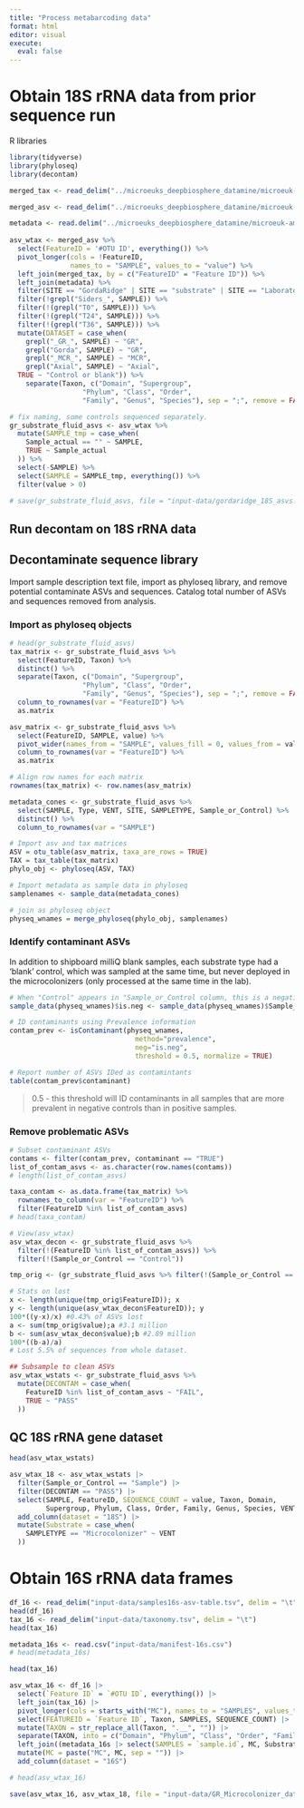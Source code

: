 ```yaml
---
title: "Process metabarcoding data"
format: html
editor: visual
execute: 
  eval: false
---
```


# Obtain 18S rRNA data from prior sequence run

R libraries

```r
library(tidyverse)
library(phyloseq)
library(decontam)
```

```r
merged_tax <- read_delim("../microeuks_deepbiosphere_datamine/microeuk-amplicon-survey/data-input/taxonomy.tsv", delim = "\t")

merged_asv <- read_delim("../microeuks_deepbiosphere_datamine/microeuk-amplicon-survey/data-input/microeuk-merged-asv-table.tsv", delim = "\t", skip = 1)

metadata <- read.delim("../microeuks_deepbiosphere_datamine/microeuk-amplicon-survey/data-input/samplelist-metadata.txt")
 
asv_wtax <- merged_asv %>%
  select(FeatureID = '#OTU ID', everything()) %>%
  pivot_longer(cols = !FeatureID,
               names_to = "SAMPLE", values_to = "value") %>%
  left_join(merged_tax, by = c("FeatureID" = "Feature ID")) %>%
  left_join(metadata) %>%
  filter(SITE == "GordaRidge" | SITE == "substrate" | SITE == "Laboratory") %>%
  filter(!grepl("Siders_", SAMPLE)) %>%
  filter(!(grepl("T0", SAMPLE))) %>%
  filter(!(grepl("T24", SAMPLE))) %>%
  filter(!(grepl("T36", SAMPLE))) %>%
  mutate(DATASET = case_when(
    grepl("_GR_", SAMPLE) ~ "GR",
    grepl("Gorda", SAMPLE) ~ "GR",
    grepl("_MCR_", SAMPLE) ~ "MCR",
    grepl("Axial", SAMPLE) ~ "Axial",
  TRUE ~ "Control or blank")) %>%
    separate(Taxon, c("Domain", "Supergroup",
                  "Phylum", "Class", "Order",
                  "Family", "Genus", "Species"), sep = ";", remove = FALSE)

# fix naming, some controls sequenced separately.
gr_substrate_fluid_asvs <- asv_wtax %>%
  mutate(SAMPLE_tmp = case_when(
    Sample_actual == "" ~ SAMPLE,
    TRUE ~ Sample_actual
  )) %>%
  select(-SAMPLE) %>%
  select(SAMPLE = SAMPLE_tmp, everything()) %>%
  filter(value > 0)

# save(gr_substrate_fluid_asvs, file = "input-data/gordaridge_18S_asvs.RData")
```

## Run decontam on 18S rRNA data

## Decontaminate sequence library

Import sample description text file, import as phyloseq library, and remove potential contaminate ASVs and sequences. Catalog total number of ASVs and sequences removed from analysis.

### Import as phyloseq objects

```r
# head(gr_substrate_fluid_asvs)
tax_matrix <- gr_substrate_fluid_asvs %>% 
  select(FeatureID, Taxon) %>% 
  distinct() %>% 
  separate(Taxon, c("Domain", "Supergroup", 
                  "Phylum", "Class", "Order",
                  "Family", "Genus", "Species"), sep = ";", remove = FALSE) %>% 
  column_to_rownames(var = "FeatureID") %>% 
  as.matrix

asv_matrix <- gr_substrate_fluid_asvs %>% 
  select(FeatureID, SAMPLE, value) %>% 
  pivot_wider(names_from = "SAMPLE", values_fill = 0, values_from = value) %>% 
  column_to_rownames(var = "FeatureID") %>% 
  as.matrix

# Align row names for each matrix
rownames(tax_matrix) <- row.names(asv_matrix)

metadata_cones <- gr_substrate_fluid_asvs %>% 
  select(SAMPLE, Type, VENT, SITE, SAMPLETYPE, Sample_or_Control) %>% 
  distinct() %>% 
  column_to_rownames(var = "SAMPLE")
```

```r
# Import asv and tax matrices
ASV = otu_table(asv_matrix, taxa_are_rows = TRUE)
TAX = tax_table(tax_matrix)
phylo_obj <- phyloseq(ASV, TAX)

# Import metadata as sample data in phyloseq
samplenames <- sample_data(metadata_cones)

# join as phyloseq object
physeq_wnames = merge_phyloseq(phylo_obj, samplenames)
```

### Identify contaminant ASVs

In addition to shipboard milliQ blank samples, each substrate type had a 'blank' control, which was sampled at the same time, but never deployed in the microcolonizers (only processed at the same time in the lab).

```r
# When "Control" appears in "Sample_or_Control column, this is a negative control"
sample_data(physeq_wnames)$is.neg <- sample_data(physeq_wnames)$Sample_or_Control == "Control"
```

```r
# ID contaminants using Prevalence information
contam_prev <- isContaminant(physeq_wnames, 
                               method="prevalence", 
                               neg="is.neg", 
                               threshold = 0.5, normalize = TRUE) 

# Report number of ASVs IDed as contamintants
table(contam_prev$contaminant)
```

> 0.5 - this threshold will ID contaminants in all samples that are more prevalent in negative controls than in positive samples.

### Remove problematic ASVs

```r
# Subset contaminant ASVs
contams <- filter(contam_prev, contaminant == "TRUE")
list_of_contam_asvs <- as.character(row.names(contams))
# length(list_of_contam_asvs)

taxa_contam <- as.data.frame(tax_matrix) %>% 
  rownames_to_column(var = "FeatureID") %>% 
  filter(FeatureID %in% list_of_contam_asvs)
# head(taxa_contam)
```

```r
# View(asv_wtax)
asv_wtax_decon <- gr_substrate_fluid_asvs %>% 
  filter(!(FeatureID %in% list_of_contam_asvs)) %>% 
  filter(!(Sample_or_Control == "Control"))

tmp_orig <- (gr_substrate_fluid_asvs %>% filter(!(Sample_or_Control == "Control")))

# Stats on lost
x <- length(unique(tmp_orig$FeatureID)); x
y <- length(unique(asv_wtax_decon$FeatureID)); y
100*((y-x)/x) #0.43% of ASVs lost
a <- sum(tmp_orig$value);a #3.1 million
b <- sum(asv_wtax_decon$value);b #2.89 million 
100*((b-a)/a)
# Lost 5.5% of sequences from whole dataset.

## Subsample to clean ASVs
asv_wtax_wstats <- gr_substrate_fluid_asvs %>% 
  mutate(DECONTAM = case_when(
    FeatureID %in% list_of_contam_asvs ~ "FAIL",
    TRUE ~ "PASS"
  ))
```

## QC 18S rRNA gene dataset

```r
head(asv_wtax_wstats)

asv_wtax_18 <- asv_wtax_wstats |> 
  filter(Sample_or_Control == "Sample") |> 
  filter(DECONTAM == "PASS") |> 
  select(SAMPLE, FeatureID, SEQUENCE_COUNT = value, Taxon, Domain,
         Supergroup, Phylum, Class, Order, Family, Genus, Species, VENT, COORDINATES, SITE, SAMPLEID, SAMPLETYPE, DEPTH, temp, pH, percseawater, mg, h2, h2s, ch4, ProkConc, MC = Type) |> 
  add_column(dataset = "18S") |> 
  mutate(Substrate = case_when(
    SAMPLETYPE == "Microcolonizer" ~ VENT
  ))
```

# Obtain 16S rRNA data frames

```r
df_16 <- read_delim("input-data/samples16s-asv-table.tsv", delim = "\t", skip = 1)
head(df_16)
tax_16 <- read_delim("input-data/taxonomy.tsv", delim = "\t")
head(tax_16)
```

```r
metadata_16s <- read.csv("input-data/manifest-16s.csv")
# head(metadata_16s)
```

```r
head(tax_16)
```

```r
asv_wtax_16 <- df_16 |> 
  select(`Feature ID` = `#OTU ID`, everything()) |> 
  left_join(tax_16) |> 
  pivot_longer(cols = starts_with("MC"), names_to = "SAMPLES", values_to = "SEQUENCE_COUNT") |> 
  select(FEATUREID = `Feature ID`, Taxon, SAMPLES, SEQUENCE_COUNT) |> 
  mutate(TAXON = str_replace_all(Taxon, ".__", "")) |> 
  separate(TAXON, into = c("Domain", "Phylum", "Class", "Order", "Family", "Genus", "Species"), remove = FALSE, sep = "; ") |> 
  left_join((metadata_16s |> select(SAMPLES = `sample.id`, MC, Substrate))) |> 
  mutate(MC = paste("MC", MC, sep = "")) |> 
  add_column(dataset = "16S")

# head(asv_wtax_16)
```

```r
save(asv_wtax_16, asv_wtax_18, file = "input-data/GR_Microcolonizer_data.RData")
```
